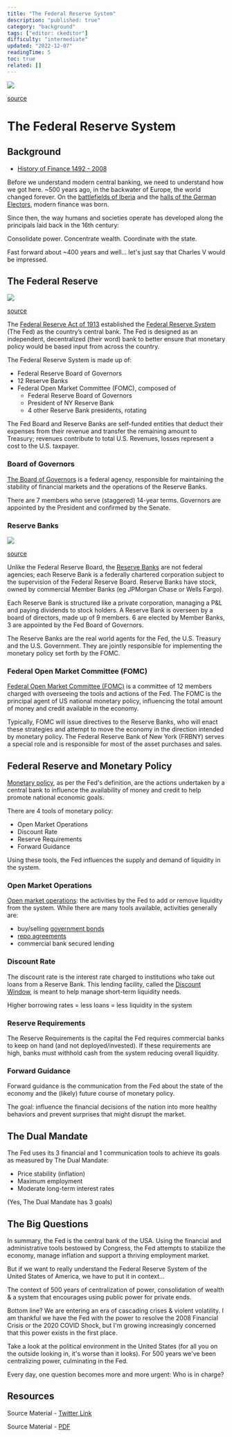 ```yaml
---
title: "The Federal Reserve System"
description: "published: true"
category: "background"
tags: ["editor: ckeditor"]
difficulty: "intermediate"
updated: "2022-12-07"
readingTime: 5
toc: true
related: []
---
```


![](/images/federal-reserve-banner.webp)

[source](https://fortune.com/2016/06/01/fed-records-show-dozens-of-cybersecurity-breaches/)

# The Federal Reserve System

## Background

*   [History of Finance 1492 - 2008](/background/history-finance)

Before we understand modern central banking, we need to understand how we got here. ~500 years ago, in the backwater of Europe, the world changed forever. On the [battlefields of Iberia](https://en.wikipedia.org/wiki/Reconquista) and the [halls of the German Electors](https://en.wikipedia.org/wiki/1519_imperial_election), modern finance was born.

Since then, the way humans and societies operate has developed along the principals laid back in the 16th century: 

Consolidate power. Concentrate wealth. Coordinate with the state. 

Fast forward about ~400 years and well... let's just say that Charles V would be impressed.

## The Federal Reserve

![](/images/federal-reserve-fed-system.jpg)

[source](https://www.federalreserve.gov/aboutthefed/structure-federal-reserve-system.htm)

The [Federal Reserve Act of 1913](https://en.wikipedia.org/wiki/Federal_Reserve_Act) established the [Federal Reserve System](https://en.wikipedia.org/wiki/Federal_Reserve) (The Fed) as the country’s central bank. The Fed is designed as an independent, decentralized (their word) bank to better ensure that monetary policy would be based input from across the country.

The Federal Reserve System is made up of: 

*   Federal Reserve Board of Governors
*   12 Reserve Banks
*   Federal Open Market Committee (FOMC), composed of
    *   Federal Reserve Board of Governors
    *   President of NY Reserve Bank
    *   4 other Reserve Bank presidents, rotating

The Fed Board and Reserve Banks are self-funded entities that deduct their expenses from their revenue and transfer the remaining amount to Treasury; revenues contribute to total U.S. Revenues, losses represent a cost to the U.S. taxpayer.

### Board of Governors

[The Board of Governors](https://en.wikipedia.org/wiki/Federal_Reserve_Board_of_Governors) is a federal agency, responsible for maintaining the stability of financial markets and the operations of the Reserve Banks. 

There are 7 members who serve (staggered) 14-year terms. Governors are appointed by the President and confirmed by the Senate.

### Reserve Banks

![](/images/federal-reserve-bank-map.png)

[source](https://courses.lumenlearning.com/suny-osintrobus/chapter/the-federal-reserve-system/)

Unlike the Federal Reserve Board, the [Reserve Banks](https://en.wikipedia.org/wiki/Federal_Reserve_Bank) are not federal agencies; each Reserve Bank is a federally chartered corporation subject to the supervision of the Federal Reserve Board. Reserve Banks have stock, owned by commercial Member Banks (eg JPMorgan Chase or Wells Fargo).

Each Reserve Bank is structured like a private corporation, managing a P&L and paying dividends to stock holders. A Reserve Bank is overseen by a board of directors, made up of 9 members. 6 are elected by Member Banks, 3 are appointed by the Fed Board of Governors.

The Reserve Banks are the real world agents for the Fed, the U.S. Treasury and the U.S. Government. They are jointly responsible for implementing the monetary policy set forth by the FOMC.

### Federal Open Market Committee (FOMC)

[Federal Open Market Committee (FOMC)](https://en.wikipedia.org/wiki/Federal_Open_Market_Committee) is a committee of 12 members charged with overseeing the tools and actions of the Fed. The FOMC is the principal agent of US national monetary policy, influencing the total amount of money and credit available in the economy.

Typically, FOMC will issue directives to the Reserve Banks, who will enact these strategies and attempt to move the economy in the direction intended by monetary policy. The Federal Reserve Bank of New York (FRBNY) serves a special role and is responsible for most of the asset purchases and sales.

## Federal Reserve and Monetary Policy

[Monetary policy](https://en.wikipedia.org/wiki/Monetary_policy), as per the Fed's definition, are the actions undertaken by a central bank to influence the availability of money and credit to help promote national economic goals.

There are 4 tools of monetary policy: 

*   Open Market Operations
*   Discount Rate
*   Reserve Requirements
*   Forward Guidance

Using these tools, the Fed influences the supply and demand of liquidity in the system.

### Open Market Operations

[Open market operations](https://en.wikipedia.org/wiki/Open_market_operation): the activities by the Fed to add or remove liquidity from the system. While there are many tools available, activities generally are: 

*   buy/selling [government bonds](https://en.wikipedia.org/wiki/Government_bond)
*   [repo agreements](https://en.wikipedia.org/wiki/Repurchase_agreement)
*   commercial bank secured lending

### Discount Rate

The discount rate is the interest rate charged to institutions who take out loans from a Reserve Bank. This lending facility, called the [Discount Window](https://en.wikipedia.org/wiki/Discount_window), is meant to help manage short-term liquidity needs.

Higher borrowing rates = less loans = less liquidity in the system

### Reserve Requirements

The Reserve Requirements is the capital the Fed requires commercial banks to keep on hand (and not deployed/invested). If these requirements are high, banks must withhold cash from the system reducing overall liquidity.

### Forward Guidance

Forward guidance is the communication from the Fed about the state of the economy and the (likely) future course of monetary policy. 

The goal: influence the financial decisions of the nation into more healthy behaviors and prevent surprises that might disrupt the market.

## The Dual Mandate

The Fed uses its 3 financial and 1 communication tools to achieve its goals as measured by The Dual Mandate: 

*   Price stability (inflation)
*   Maximum employment
*   Moderate long-term interest rates

(Yes, The Dual Mandate has 3 goals)

## The Big Questions

In summary, the Fed is the central bank of the USA. Using the financial and administrative tools bestowed by Congress, the Fed attempts to stabilize the economy, manage inflation and support a thriving employment market.

But if we want to really understand the Federal Reserve System of the United States of America, we have to put it in context... 

The context of 500 years of centralization of power, consolidation of wealth & a system that encourages using public power for private ends.

Bottom line? We are entering an era of cascading crises & violent volatility. I am thankful we have the Fed with the power to resolve the 2008 Financial Crisis or the 2020 COVID Shock, but I'm growing increasingly concerned that this power exists in the first place.

Take a look at the political environment in the United States (for all you on the outside looking in, it's worse than it looks). For 500 years we've been centralizing power, culminating in the Fed. 

Every day, one question becomes more and more urgent: Who is in charge?

## Resources

Source Material - [Twitter Link](https://twitter.com/SalomonCrypto/status/1557411703876247554)

Source Material - [PDF](/twitter-pdf-2022-08-10_fed.pdf)
